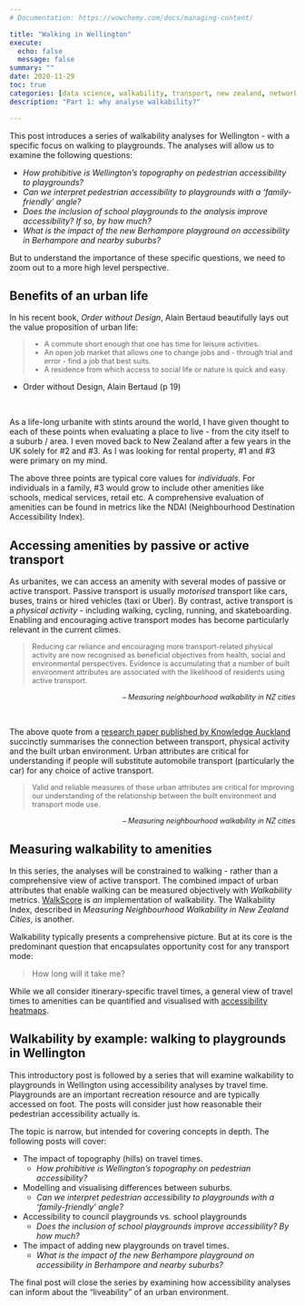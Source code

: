 ```yaml
---
# Documentation: https://wowchemy.com/docs/managing-content/

title: "Walking in Wellington"
execute:
  echo: false
  message: false
summary: ""
date: 2020-11-29
toc: true
categories: [data science, walkability, transport, new zealand, network analysis]
description: "Part 1: why analyse walkability?"

---
```


This post introduces a series of walkability analyses for Wellington - with a specific focus on walking to playgrounds. The analyses will allow us to examine the following questions:

- _How prohibitive is Wellington's topography on pedestrian accessibility to playgrounds?_
- _Can we interpret pedestrian accessibility to playgrounds with a 'family-friendly' angle?_
- _Does the inclusion of school playgrounds to the analysis improve accessibility? If so, by how much?_
- _What is the impact of the new Berhampore playground on accessibility in Berhampore and nearby suburbs?_

But to understand the importance of these specific questions, we need to zoom out to a more high level perspective.

## Benefits of an urban life
In his recent book, _Order without Design_, Alain Bertaud beautifully lays out the value proposition of urban life:

<blockquote>
<ul style='font-size: 90%;'>
<li> A commute short enough that one has time for leisure activities.</li>
<li> An open job market that allows one to change jobs and - through trial and error - find a job that best suits. </li>
<li> A residence from which access to social life or nature is quick and easy.</li>
</ul>
</blockquote>

<p style='font-size: 90%; text-align: right; font-style:italic;'>
  - Order without Design, Alain Bertaud (p 19)
</p>
<br>

As a life-long urbanite with stints around the world, I have given thought to each of these points when evaluating a place to live - from the city itself to a suburb / area. I even moved back to New Zealand after a few years in the UK solely for #2 and #3. As I was looking for rental property, #1 and #3 were primary on my mind.

The above three points are typical core values for _individuals_. For individuals in a family, #3 would grow to include other amenities like schools, medical services, retail etc. A comprehensive evaluation of amenities can be found in metrics like the NDAI (Neighbourhood Destination Accessibility Index).

## Accessing amenities by passive or active transport
As urbanites, we can access an amenity with several modes of passive or active transport. Passive transport is usually _motorised_ transport like cars, buses, trains or hired vehicles (taxi or Uber). By contrast, active transport is a _physical activity_ - including walking, cycling, running, and skateboarding. Enabling and encouraging active transport modes has become particularly relevant in the current climes.

<blockquote>
<p style='font-size: 90%;'>
Reducing car reliance and encouraging more transport-related physical activity are now recognised as beneficial objectives from health, social and environmental perspectives. Evidence is accumulating that a number of built environment attributes are associated with the likelihood of residents using active transport.
</p>
</blockquote>

<p style='font-size: 90%; text-align: right; font-style:italic;'>
  – Measuring neighbourhood walkability in NZ cities</p>
<br>

The above quote from a [research paper published by Knowledge Auckland](http://knowledgeauckland.org.nz/assets/publications/Measuring_Neighbourhood_Walkability_in_New_Zealand_Cities.pdf) succinctly summarises the connection between transport, physical activity and the built urban environment. Urban attributes are critical for understanding if people will substitute automobile transport (particularly the car) for any choice of active transport.

<blockquote>
<p style='font-size: 90%;'>
Valid and reliable measures of these urban attributes are critical for improving our understanding of the relationship between the built environment and transport mode use.
</p>
</blockquote>

<p style='font-size: 90%; text-align: right; font-style:italic;'>
  – Measuring neighbourhood walkability in NZ cities
</p>


## Measuring walkability to amenities
In this series, the analyses will be constrained to walking - rather than a comprehensive view of active transport. The combined impact of urban attributes that enable walking can be measured objectively with _Walkability_ metrics. [WalkScore](www.walkscore.com) is _an_ implementation of walkability. The Walkability Index, described in _Measuring Neighbourhood Walkability in New Zealand Cities_, is another.

Walkability typically presents a comprehensive picture. But at its core is the predominant question that encapsulates opportunity cost for any transport mode:

 > How long will it take me?

While we all consider itinerary-specific travel times, a general view of travel times to amenities can be quantified and visualised with [accessibility heatmaps](https://towardsdatascience.com/measuring-pedestrian-accessibility-97900f9e4d56).


## Walkability by example: walking to playgrounds in Wellington
This introductory post is followed by a series that will examine walkability to playgrounds in Wellington using accessibility analyses by travel time. Playgrounds are an important recreation resource and are typically accessed on foot. The posts will consider just how reasonable their pedestrian accessibility actually is.

The topic is narrow, but intended for covering concepts in depth. The following posts will cover:

- The impact of topography (hills) on travel times.
  - _How prohibitive is Wellington's topography on pedestrian accessibility?_
- Modelling and visualising differences between suburbs.
  - _Can we interpret pedestrian accessibility to playgrounds with a 'family-friendly' angle?_
- Accessibility to council playgrounds vs. school playgrounds
  - _Does the inclusion of school playgrounds improve accessibility? By how much?_
- The impact of adding new playgrounds on travel times.
  - _What is the impact of the new Berhampore playground on accessibility in Berhampore and nearby suburbs?_

The final post will close the series by examining how accessibility analyses can inform about the "liveability" of an urban environment.
